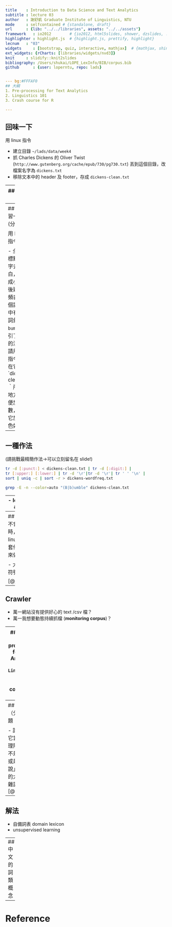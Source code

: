 ```yaml
---
title    : Introduction to Data Science and Text Analytics
subtitle : lecture 03
author   : 謝舒凱 Graduate Institute of Linguistics, NTU
mode     : selfcontained # {standalone, draft}
url      : {lib: "../../libraries", assets: "../../assets"}
framework   : io2012        # {io2012, html5slides, shower, dzslides, ...}
highlighter : highlight.js  # {highlight.js, prettify, highlight}
lecnum   : "03"
widgets     : [bootstrap, quiz, interactive, mathjax]  # {mathjax, shiny, bootstrap}
ext_widgets: {rCharts: [libraries/widgets/nvd3]}
knit     : slidify::knit2slides
bibliography: /Users/shukai/LOPE_LexInfo/BIB/corpus.bib
github      : {user: loperntu, repo: lads}


--- bg:#FFFAF0
## 大綱
1. Pre-processing for Text Analytics
2. Linguistics 101
3. Crash course for R

---
```

## 回味一下

用 linux 指令 

- 建立目錄 `~/lads/data/week4`
- 抓 Charles Dickens 的 Oliver Twist (`http://www.gutenberg.org/cache/epub/730/pg730.txt`) 丟到這個目錄，改檔案名字為 `dickens.txt`
- 移除文本中的 header 及 footer，存成 `dickens-clean.txt`


---
## 一種作法 

```bash
curl -s http://www.gutenberg.org/cache/epub/730/pg730.txt -o dickens.txt
less -N dickens.txt
# 利用 G 和上下頁鍵
sed '1,150d' dickens.txt > dickens-noheader.txt
sed '3422,18682d' dickens-noheader.txt > dickens-clean.txt
```

[鳥哥的 linux 私房菜](http://linux.vbird.org/linux_basic/0220filemanager.php#less)

---
## 再多練習一下 (分組做)

用 linux 指令

- 全部去標點去數字去空白，並改成小寫之後建立詞頻表
- 這個詞頻表中有一個詞彙 `bumble` 吸引了我們的注意，請用 `grep` 指令列出在它 `dickens-clean.txt｀所在的地方（順便加上行數，與給它加上顏色如何）



---
## 一種作法 
(請挑戰最精簡作法$\rightarrow$可以立刻留名在 slide!)

```bash
tr -d [:punct:] < dickens-clean.txt | tr -d [:digit:] | 
tr [:upper:] [:lower:] | tr -d '\r'|tr -d '\r'| tr ' ' '\n' | 
sort | uniq -c | sort -r > dickens-wordfreq.txt

grep -E -n --color=auto "(B|b)umble" dickens-clean.txt
```




---
- load, tokenize and search


---
## 簡言之
在還不會用 R 處理時，可以利用linux 指令或是 R 套件提供的功能來做前處理。

- 大小寫
- 標點符號



[@jockers2014]


---
## Crawler

- 萬一網站沒有提供好心的 text /csv 檔？
- 萬一我想要動態持續抓檔 (**monitoring corpus**)？




---
## 大綱
1. Pre-processing for Text Analytics
2. __`Linguistics 101`__
3. Crash course for R


---
## 中文斷詞（分詞）問題

- 許多人把它當成是處理階段，而不是「問題」或是「假說」
- 造成的大數據大雜訊的效應 [@hsieh]






---
## 解法

- 自備詞表 domain lexicon
- unsupervised learning


---
## 中文的詞類概念


---
# Reference




